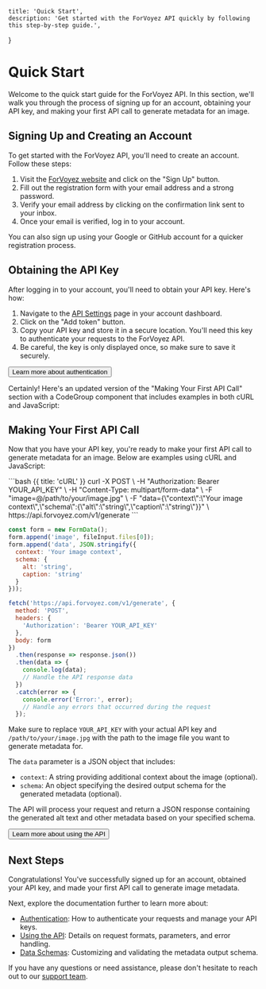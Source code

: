 
    title: 'Quick Start',
    description: 'Get started with the ForVoyez API quickly by following this step-by-step guide.',
}

# Quick Start

Welcome to the quick start guide for the ForVoyez API. In this section, we'll walk you through the process of signing up for an account, obtaining your API key, and making your first API call to generate metadata for an image.

## Signing Up and Creating an Account

To get started with the ForVoyez API, you'll need to create an account. Follow these steps:

1. Visit the [ForVoyez website](https://forvoyez.com) and click on the "Sign Up" button.
2. Fill out the registration form with your email address and a strong password.
3. Verify your email address by clicking on the confirmation link sent to your inbox.
4. Once your email is verified, log in to your account.

You can also sign up using your Google or GitHub account for a quicker registration process.

## Obtaining the API Key

After logging in to your account, you'll need to obtain your API key. Here's how:

1. Navigate to the [API Settings](https://forvoyez.com/app/tokens) page in your account dashboard.
2. Click on the "Add token" button.
3. Copy your API key and store it in a secure location. You'll need this key to authenticate your requests to the ForVoyez API.
4. Be careful, the key is only displayed once, so make sure to save it securely.

<div className="not-prose">
    <Button href="/authentication" variant="text" arrow="right">
        Learn more about authentication
    </Button>
</div>

Certainly! Here's an updated version of the "Making Your First API Call" section with a CodeGroup component that includes examples in both cURL and JavaScript:

## Making Your First API Call

Now that you have your API key, you're ready to make your first API call to generate metadata for an image. Below are examples using cURL and JavaScript:

<CodeGroup>
```bash {{ title: 'cURL' }}
curl -X POST \
  -H "Authorization: Bearer YOUR_API_KEY" \
  -H "Content-Type: multipart/form-data" \
  -F "image=@/path/to/your/image.jpg" \
  -F "data={\"context\":\"Your image context\",\"schema\":{\"alt\":\"string\",\"caption\":\"string\"}}" \
  https://api.forvoyez.com/v1/generate
```

```js {{ title: 'JavaScript' }}
const form = new FormData();
form.append('image', fileInput.files[0]);
form.append('data', JSON.stringify({
  context: 'Your image context',
  schema: {
    alt: 'string',
    caption: 'string'
  }
}));

fetch('https://api.forvoyez.com/v1/generate', {
  method: 'POST',
  headers: {
    'Authorization': 'Bearer YOUR_API_KEY'
  },
  body: form
})
  .then(response => response.json())
  .then(data => {
    console.log(data);
    // Handle the API response data
  })
  .catch(error => {
    console.error('Error:', error);
    // Handle any errors that occurred during the request
  });
```

</CodeGroup>

Make sure to replace `YOUR_API_KEY` with your actual API key and `/path/to/your/image.jpg` with the path to the image file you want to generate metadata for.

The `data` parameter is a JSON object that includes:
- `context`: A string providing additional context about the image (optional).
- `schema`: An object specifying the desired output schema for the generated metadata (optional).

The API will process your request and return a JSON response containing the generated alt text and other metadata based on your specified schema.

<div className="not-prose">
    <Button href="/using-the-api" variant="text" arrow="right">
        Learn more about using the API
    </Button>
</div>

## Next Steps

Congratulations! You've successfully signed up for an account, obtained your API key, and made your first API call to generate image metadata.

Next, explore the documentation further to learn more about:

- [Authentication](/authentication): How to authenticate your requests and manage your API keys.
- [Using the API](/using-the-api): Details on request formats, parameters, and error handling.
- [Data Schemas](/data-schemas): Customizing and validating the metadata output schema.

If you have any questions or need assistance, please don't hesitate to reach out to our [support team](/support).
